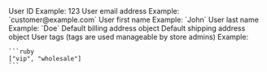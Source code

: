 
<Expandable title="properties">
  <ResponseField name="id" type="integer">
    User ID
    Example: 123
  </ResponseField>

  <ResponseField name="email" type="string">
    User email address
    Example: `customer@example.com`
  </ResponseField>

  <ResponseField name="first_name" type="string">
    User first name
    Example: `John`
  </ResponseField>

  <ResponseField name="last_name" type="string">
    User last name
    Example: `Doe`
  </ResponseField>

  <ResponseField name="bill_address" type="Spree::Address">
    Default billing address object
    <SpreeAddress />
  </ResponseField>

  <ResponseField name="ship_address" type="Spree::Address">
    Default shipping address object
    <SpreeAddress />
  </ResponseField>

  <ResponseField name="tag_list" type="array">
    User tags (tags are used manageable by store admins)
    Example:

    ```ruby
    ["vip", "wholesale"]
    ```
  </ResponseField>
</Expandable>
